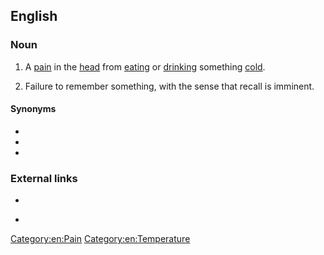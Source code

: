 ==English==

===Noun===
{{en-noun|-|s}}

# {{lb|en|informal}} A [[pain]] in the [[head]] from [[eating]] or [[drinking]] something [[cold]].
# {{lb|en|psychology}} Failure to remember something, with the sense that recall is imminent.

====Synonyms====
* {{l|en|ice cream headache}}
* {{l|en|tip of the tongue}}
* {{l|en|presque vu}}

[[Category:en:Pain]]
[[Category:en:Temperature]]

===External links===
* {{pedialite|Ice-cream headache|Brain freeze (headache)}} <br />
* {{pedialite|Tip of the tongue|Brain freeze (memory)}}